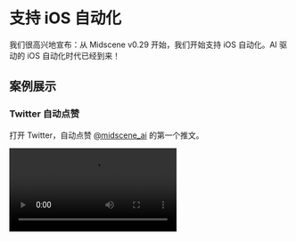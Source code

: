 # 支持 iOS 自动化

我们很高兴地宣布：从 Midscene v0.29 开始，我们开始支持 iOS 自动化。AI 驱动的 iOS 自动化时代已经到来！

## 案例展示

### Twitter 自动点赞

打开 Twitter，自动点赞 [@midscene_ai](https://x.com/midscene_ai) 的第一个推文。

<video src="https://lf3-static.bytednsdoc.com/obj/eden-cn/nupipfups/Midscene/ios-twitter.mp4" controls/>

## 适配所有的应用

对于我们的开发者来说，你只需要 WebDriver 服务和一个视觉语言（visual language, VL）模型服务。所有的准备工作就做好了！

在运行期，我们利用 VL 模型的视觉定位能力来定位屏幕上的目标元素。因此，无论是原生 iOS App、Safari 网页还是混合应用中的 WebView，它都无关紧要。开发者可以编写自动化脚本，而无需担心 App 本身的技术栈。

## 引入 Midscene 的全部特性

当使用 Midscene 进行 Web 自动化时，我们的用户喜欢使用我们的 Playground 和运行报告能力。现在，我们已经将这些特性引入到 iOS 自动化中！

### 使用 Playground 来试用 iOS 自动化，而不需要写任何代码

<video src="https://lf3-static.bytednsdoc.com/obj/eden-cn/nupipfups/Midscene/ios-playground-demo.mp4" controls/>

### 使用报告重放整个过程

<video src="https://lf3-static.bytednsdoc.com/obj/eden-cn/nupipfups/Midscene/ios-twitter.mp4" controls/>

### 使用 YAML 文件编写自动化脚本

```yaml
# 在 iOS 设备上打开 Safari 浏览器，搜索内容并提取信息

ios:
  deviceId: "iPhone"
  bundleId: "com.apple.mobilesafari"

tasks:
  - name: 搜索内容
    flow:
      - aiAction: 点击地址栏
      - aiAction: 输入 'Midscene AI automation'
      - aiAction: 点击搜索按钮
      - sleep: 3000
      - aiAction: 向下滚动 500px

  - name: 提取搜索结果
    flow:
      - aiQuery: >
          {title: string, url: string, description: string}[],
          返回搜索结果的标题、链接和描述
        name: searchResults

  - name: 验证页面元素
    flow:
      - aiAssert: 页面上有搜索结果列表
```

### 使用 JavaScript SDK 来编写自动化脚本

```ts
import { IOSAgent, IOSDevice } from '@midscene/ios';
import "dotenv/config"; // 从 .env 文件读取环境变量

const sleep = (ms) => new Promise((r) => setTimeout(r, ms));
Promise.resolve(
  (async () => {
    // 👀 初始化 iOS 设备
    const device = new IOSDevice({
      deviceId: 'iPhone',
      bundleId: 'com.apple.mobilesafari'
    });

    // 👀 初始化 Midscene agent
    const agent = new IOSAgent(device, {
      aiActionContext:
        '如果出现任何权限弹窗，点击允许。如果出现登录页面，跳过它。',
    });

    await device.connect();
    await device.launchApp();

    await sleep(3000);

    // 👀 点击地址栏并输入搜索关键词
    await agent.aiAction('点击地址栏并输入 "Midscene automation"');

    // 👀 执行搜索
    await agent.aiAction('点击搜索按钮');

    // 👀 等待加载完成
    await agent.aiWaitFor("页面上至少有一个搜索结果");
    // 或者你可以使用简单的等待:
    // await sleep(5000);

    // 👀 理解页面内容，找到搜索结果
    const results = await agent.aiQuery(
      "{title: string, url: string}[], 找到搜索结果列表中的标题和链接"
    );
    console.log("搜索结果", results);

    // 👀 使用 AI 进行断言
    await agent.aiAssert("页面上显示了相关的搜索结果");
  })()
);

```

### 使用两种风格的 API 来执行交互

自动规划（Auto-planning）风格：

```javascript
await agent.ai('点击地址栏并输入 "Midscene automation"，然后搜索');
```

即时操作（Instant Actions）风格：

```javascript
await agent.aiTap('地址栏');
await agent.aiInput('Midscene automation', '地址栏');
await agent.aiTap('搜索按钮');
```

## 快速开始

你可以使用 Playground 工具来零代码快速体验 iOS 自动化的过程，详情参阅 [使用 iOS Playground 快速体验](./quick-experience-with-ios)。

在体验完成后，你可以通过 Javascript 代码与 iOS 设备进行集成，请参阅 [与 iOS 设备集成](./integrate-with-ios)。

如果你更偏爱 Yaml 文件形式的自动化脚本，请参阅 [使用 YAML 格式的自动化脚本](./automate-with-scripts-in-yaml)。

### 示例项目

我们准备了一个示例项目，供开发者参考：

[JavaScript 示例项目](https://github.com/web-infra-dev/midscene-example/blob/main/ios/javascript-sdk-demo)

如果你想要使用自动化进行测试，你可以使用 JavaScript 和 vitest。我们为你准备了一个示例项目，来看看它是如何工作的：

[Vitest demo project](https://github.com/web-infra-dev/midscene-example/blob/main/ios/vitest-demo)

此外，你也可以使用 yaml 文件来编写自动化脚本：

[YAML 示例项目](https://github.com/web-infra-dev/midscene-example/blob/main/ios/yaml-scripts-demo)

## 环境要求

### 系统要求
- macOS 10.15 或更高版本
- Xcode 和 iOS 模拟器
- 物理设备需要开启开发者模式

## 限制

1. 不支持元素定位缓存（因为没有 XPath 支持）。但是完全支持 planning 缓存（针对 `.ai` 和 `.aiAction` 方法）以提高执行效率。
2. 需要 macOS 环境和 Xcode 支持。
3. 物理设备需要开启开发者模式并信任开发证书。

## 致谢

我们想要感谢以下项目：

- [appium-webdriveragent](https://github.com/appium/WebDriverAgent) 用于 javascript 操作 XCTest。
